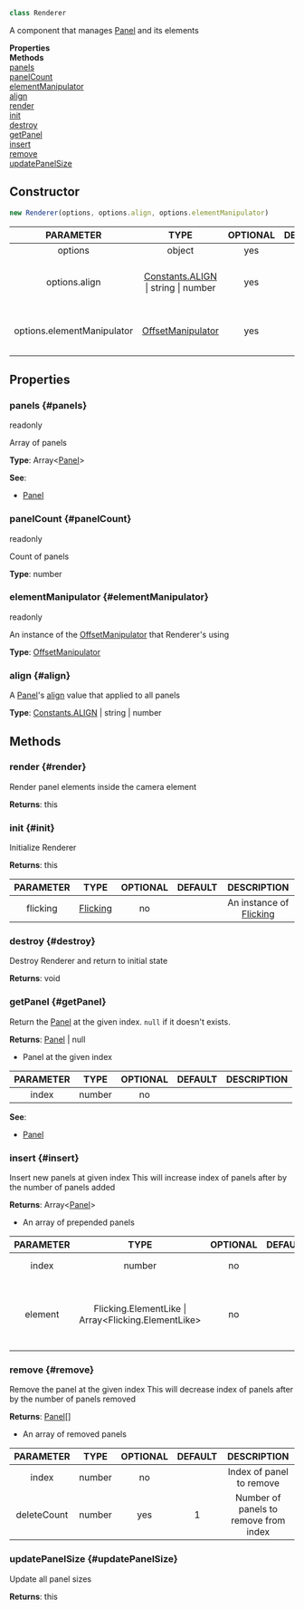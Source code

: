 


```ts
class Renderer
```
A component that manages [Panel](Panel) and its elements

<div className="container">
    <div className="row mb-2"><div className="col col--6"><strong>Properties</strong></div><div className="col col--6"><strong>Methods</strong></div></div>
    <div className="row"><div className="col col--6"><a href="#panels">panels</a><br/><a href="#panelCount">panelCount</a><br/><a href="#elementManipulator">elementManipulator</a><br/><a href="#align">align</a></div><div className="col col--6"><a href="#render">render</a><br/><a href="#init">init</a><br/><a href="#destroy">destroy</a><br/><a href="#getPanel">getPanel</a><br/><a href="#insert">insert</a><br/><a href="#remove">remove</a><br/><a href="#updatePanelSize">updatePanelSize</a></div></div>
  </div>

## Constructor
```ts
new Renderer(options, options.align, options.elementManipulator)
```
|PARAMETER|TYPE|OPTIONAL|DEFAULT|DESCRIPTION|
|:---:|:---:|:---:|:---:|:---:|
|options|object|yes|{}|An options object|
|options.align|[Constants.ALIGN](Constants:ALIGN) \| string \| number|yes||An [align](Flicking#align) value that will be applied to all panels|
|options.elementManipulator|[OffsetManipulator](OffsetManipulator)|yes||An instance of [OffsetManipulator](OffsetManipulator) that renderer will use|


## Properties

### panels {#panels}

<div className="bulma-tags">

<span className="bulma-tag is-warning">readonly</span>


</div>

Array of panels

**Type**: Array&lt;[Panel](Panel)&gt;











**See**:
- [Panel](Panel)




### panelCount {#panelCount}

<div className="bulma-tags">

<span className="bulma-tag is-warning">readonly</span>


</div>

Count of panels

**Type**: number
















### elementManipulator {#elementManipulator}

<div className="bulma-tags">

<span className="bulma-tag is-warning">readonly</span>


</div>

An instance of the [OffsetManipulator](OffsetManipulator) that Renderer's using

**Type**: [OffsetManipulator](OffsetManipulator)
















### align {#align}

<div className="bulma-tags">




</div>

A [Panel](Panel)'s [align](Panel#align) value that applied to all panels

**Type**: [Constants.ALIGN](Constants:ALIGN) \| string \| number
















## Methods

### render {#render}

<div className="bulma-tags">




</div>

Render panel elements inside the camera element





**Returns**: this













### init {#init}

<div className="bulma-tags">




</div>

Initialize Renderer





**Returns**: this




|PARAMETER|TYPE|OPTIONAL|DEFAULT|DESCRIPTION|
|:---:|:---:|:---:|:---:|:---:|
|flicking|[Flicking](Flicking)|no||An instance of [Flicking](Flicking)|








### destroy {#destroy}

<div className="bulma-tags">




</div>

Destroy Renderer and return to initial state





**Returns**: void













### getPanel {#getPanel}

<div className="bulma-tags">




</div>

Return the [Panel](Panel) at the given index. `null` if it doesn't exists.





**Returns**: [Panel](Panel) \| null
- Panel at the given index



|PARAMETER|TYPE|OPTIONAL|DEFAULT|DESCRIPTION|
|:---:|:---:|:---:|:---:|:---:|
|index|number|no|||



**See**:
- [Panel](Panel)




### insert {#insert}

<div className="bulma-tags">




</div>

Insert new panels at given index
This will increase index of panels after by the number of panels added





**Returns**: Array&lt;[Panel](Panel)&gt;
- An array of prepended panels



|PARAMETER|TYPE|OPTIONAL|DEFAULT|DESCRIPTION|
|:---:|:---:|:---:|:---:|:---:|
|index|number|no||Index to insert new panels at|
|element|Flicking.ElementLike \| Array&lt;Flicking.ElementLike&gt;|no||A new HTMLElement, a outerHTML of element, or an array of both|








### remove {#remove}

<div className="bulma-tags">




</div>

Remove the panel at the given index
This will decrease index of panels after by the number of panels removed





**Returns**: [Panel](Panel)[]
- An array of removed panels



|PARAMETER|TYPE|OPTIONAL|DEFAULT|DESCRIPTION|
|:---:|:---:|:---:|:---:|:---:|
|index|number|no||Index of panel to remove|
|deleteCount|number|yes|1|Number of panels to remove from index|








### updatePanelSize {#updatePanelSize}

<div className="bulma-tags">




</div>

Update all panel sizes





**Returns**: this














